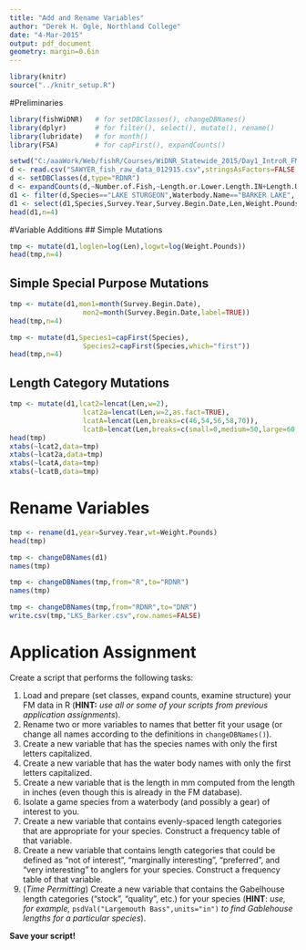 ```yaml
---
title: "Add and Rename Variables"
author: "Derek H. Ogle, Northland College"
date: "4-Mar-2015"
output: pdf_document
geometry: margin=0.6in
---
```


```r
library(knitr)
source("../knitr_setup.R")
```

#Preliminaries
```r
library(fishWiDNR)   # for setDBClasses(), changeDBNames()
library(dplyr)       # for filter(), select(), mutate(), rename()
library(lubridate)   # for month()
library(FSA)         # for capFirst(), expandCounts()
```

```r
setwd("C:/aaaWork/Web/fishR/Courses/WiDNR_Statewide_2015/Day1_IntroR_FMData")
d <- read.csv("SAWYER_fish_raw_data_012915.csv",stringsAsFactors=FALSE,na.strings=c("-","NA",""))
d <- setDBClasses(d,type="RDNR")
d <- expandCounts(d,~Number.of.Fish,~Length.or.Lower.Length.IN+Length.Upper.IN,new.name="Len")
d1 <- filter(d,Species=="LAKE STURGEON",Waterbody.Name=="BARKER LAKE",!is.na(Weight.Pounds))
d1 <- select(d1,Species,Survey.Year,Survey.Begin.Date,Len,Weight.Pounds)
head(d1,n=4)
```

#Variable Additions
## Simple Mutations

```r
tmp <- mutate(d1,loglen=log(Len),logwt=log(Weight.Pounds))
head(tmp,n=4)
```

## Simple Special Purpose Mutations

```r
tmp <- mutate(d1,mon1=month(Survey.Begin.Date),
                  mon2=month(Survey.Begin.Date,label=TRUE))
head(tmp,n=4)
```

```r
tmp <- mutate(d1,Species1=capFirst(Species),
                  Species2=capFirst(Species,which="first"))
head(tmp,n=4)
```

## Length Category Mutations

```r
tmp <- mutate(d1,lcat2=lencat(Len,w=2),
                  lcat2a=lencat(Len,w=2,as.fact=TRUE),
                  lcatA=lencat(Len,breaks=c(46,54,56,58,70)),
                  lcatB=lencat(Len,breaks=c(small=0,medium=50,large=60,very_large=70),use.names=TRUE) )
head(tmp)
xtabs(~lcat2,data=tmp)
xtabs(~lcat2a,data=tmp)
xtabs(~lcatA,data=tmp)
xtabs(~lcatB,data=tmp)
```

\newpage

# Rename Variables

```r
tmp <- rename(d1,year=Survey.Year,wt=Weight.Pounds)
head(tmp)
```

```r
tmp <- changeDBNames(d1)
names(tmp)
```

```r
tmp <- changeDBNames(tmp,from="R",to="RDNR")
names(tmp)
```

```r
tmp <- changeDBNames(tmp,from="RDNR",to="DNR")
write.csv(tmp,"LKS_Barker.csv",row.names=FALSE)
```


\newpage

# Application Assignment

Create a script that performs the following tasks:

1. Load and prepare (set classes, expand counts, examine structure) your FM data in R (**HINT:** *use all or some of your scripts from previous application assignments*).
1. Rename two or more variables to names that better fit your usage (or change all names according to the definitions in `changeDBNames()`).
1. Create a new variable that has the species names with only the first letters capitalized.
1. Create a new variable that has the water body names with only the first letters capitalized.
1. Create a new variable that is the length in mm computed from the length in inches (even though this is already in the FM database).
1. Isolate a game species from a waterbody (and possibly a gear) of interest to you.
1. Create a new variable that contains evenly-spaced length categories that are appropriate for your species.  Construct a frequency table of that variable.
1. Create a new variable that contains length categories that could be defined as "not of interest", "marginally interesting", "preferred", and "very interesting" to anglers for your species.  Construct a frequency table of that variable.
1. (*Time Permitting*) Create a new variable that contains the Gabelhouse length categories ("stock", "quality", etc.) for your species (**HINT**: *use, for example,* `psdVal("Largemouth Bass",units="in")` *to find Gablehouse lengths for a particular species*).

**Save your script!**
